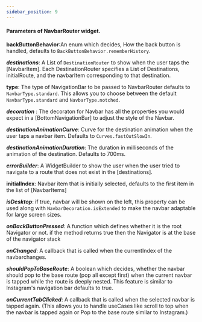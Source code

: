 ```yaml
---
sidebar_position: 9
---
```


#### Parameters of NavbarRouter widget.

**backButtonBehavior**:An enum which decides, How the back button is handled, defaults to `BackButtonBehavior.rememberHistory`.

***destinations***: A List of `DestinationRouter` to show when the user taps the [NavbarItem].
Each DestinationRouter specifies a List of Destinations, initialRoute, and the navbarItem corresponding to that destination.

**type**: The type of NavigationBar to be passed to NavbarRouter defaults to `NavbarType.standard`. This allows you to choose between the default `NavbarType.standard` and `NavbarType.notched`.

***decoration*** : The decoraton for Navbar has all the properties you would expect in a [BottomNavigationBar] to adjust the style of the Navbar.

***destinationAnimationCurve***: Curve for the destination animation when the user taps a navbar item. Defaults to `Curves.fastOutSlowIn`.

***destinationAnimationDuration***: The duration in milliseconds of the animation of the destination. Defaults to 700ms.

***errorBuilder***: A WidgetBuilder to show the user when the user tried to navigate to a route that does not exist in the [destinations].

**initialIndex**: Navbar item that is initially selected, defaults to the first item in the list of [NavbarItems]

***isDesktop***: if true, navbar will be shown on the left, this property can be used along with `NavbarDecoration.isExtended` to make the navbar adaptable for large screen sizes.

***onBackButtonPressed***: A function which defines whether it is the root Navigator or not. if the method returns true then the Navigator is at the base of the navigator stack

***onChanged***: A callback that is called when the currentIndex of the navbarchanges.

***shouldPopToBaseRoute***: A boolean which decides, whether the navbar should pop to the base route (pop all except first) when the current navbar is tapped while the route is deeply nested. This feature is similar to Instagram's navigation bar defaults to true.

***onCurrentTabClicked***: A callback that is called when the selected navbar is tapped again. (This allows you to handle useCases like scroll to top when the navbar is tapped again or Pop to the base route similar to Instagram.)